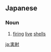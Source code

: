 ==Japanese==
{{ja-kanjitab|じつ|k1=じっ|しゃ|yomi=o}}

===Noun===
{{ja-noun|じっしゃ}}
# [[firing]] [[live]] [[shells]]

[[ja:実射]]